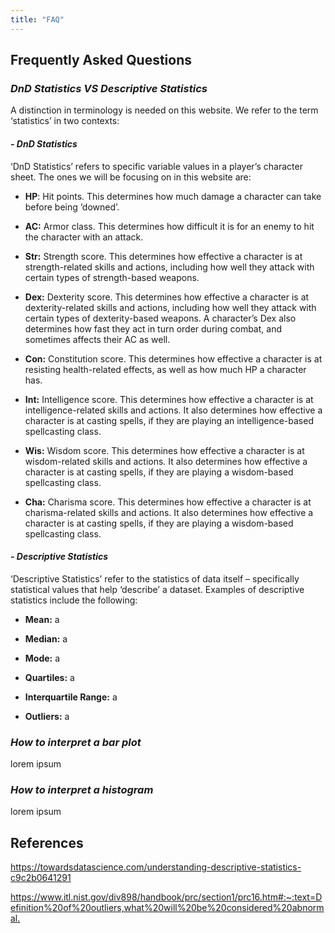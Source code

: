 ```yaml
---
title: "FAQ"
---
```


## Frequently Asked Questions

### *DnD Statistics VS Descriptive Statistics*

A distinction in terminology is needed on this website. We refer to the term 'statistics' in two contexts:

#### *- DnD Statistics* 

'DnD Statistics' refers to specific variable values in a player's character sheet. The ones we will be focusing on in this website are:

-   **HP**: Hit points. This determines how much damage a character can take before being 'downed'.

-   **AC:** Armor class. This determines how difficult it is for an enemy to hit the character with an attack.

-   **Str:** Strength score. This determines how effective a character is at strength-related skills and actions, including how well they attack with certain types of strength-based weapons.

-   **Dex:** Dexterity score. This determines how effective a character is at dexterity-related skills and actions, including how well they attack with certain types of dexterity-based weapons. A character's Dex also determines how fast they act in turn order during combat, and sometimes affects their AC as well.

-   **Con:** Constitution score. This determines how effective a character is at resisting health-related effects, as well as how much HP a character has.

-   **Int:** Intelligence score. This determines how effective a character is at intelligence-related skills and actions. It also determines how effective a character is at casting spells, if they are playing an intelligence-based spellcasting class.

-   **Wis:** Wisdom score. This determines how effective a character is at wisdom-related skills and actions. It also determines how effective a character is at casting spells, if they are playing a wisdom-based spellcasting class.

-   **Cha:** Charisma score. This determines how effective a character is at charisma-related skills and actions. It also determines how effective a character is at casting spells, if they are playing a wisdom-based spellcasting class.

#### *- Descriptive Statistics*

'Descriptive Statistics' refer to the statistics of data itself -- specifically statistical values that help 'describe' a dataset. Examples of descriptive statistics include the following:

-   **Mean:** a

-   **Median:** a

-   **Mode:** a

-   **Quartiles:** a

-   **Interquartile Range:** a

-   **Outliers:** a

### *How to interpret a bar plot*

lorem ipsum

### *How to interpret a histogram*

lorem ipsum

## References

<https://towardsdatascience.com/understanding-descriptive-statistics-c9c2b0641291>

<https://www.itl.nist.gov/div898/handbook/prc/section1/prc16.htm#:~:text=Definition%20of%20outliers,what%20will%20be%20considered%20abnormal.>
